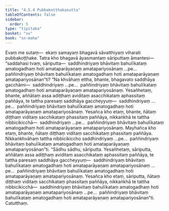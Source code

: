 ```yaml
---
title: "4.5.4 Pubbakoṭṭhakasutta"
tableOfContents: false
sidebar:
  order: 5
type: "tipitaka"
basket: "su"
book: "sn-maha"
---
```



<DynamicBreadcrumb />

<Division number="514" book="sn-maha" bookNo="14" page="194">

<Paragraph number="1158" book="sn-maha">
Evaṃ me sutaṃ—  ekaṃ samayaṃ bhagavā sāvatthiyaṃ viharati pubbakoṭṭhake. Tatra kho bhagavā āyasmantaṃ sāriputtaṃ āmantesi—  “saddahasi tvaṃ, sāriputta—  saddhindriyaṃ bhāvitaṃ bahulīkataṃ amatogadhaṃ hoti amataparāyaṇaṃ amatapariyosānaṃ …pe…  paññindriyaṃ bhāvitaṃ bahulīkataṃ amatogadhaṃ hoti amataparāyaṇaṃ amatapariyosānan”ti?
</Paragraph>

<Paragraph number="1159" book="sn-maha">
“Na khvāhaṃ ettha, bhante, bhagavato saddhāya gacchāmi—  saddhindriyaṃ …pe…  paññindriyaṃ bhāvitaṃ bahulīkataṃ amatogadhaṃ hoti amataparāyaṇaṃ amatapariyosānaṃ. Yesañhetaṃ, bhante, aññātaṃ assa adiṭṭhaṃ aviditaṃ asacchikataṃ aphassitaṃ paññāya, te tattha paresaṃ saddhāya gaccheyyuṃ—  saddhindriyaṃ …pe…  paññindriyaṃ bhāvitaṃ bahulīkataṃ amatogadhaṃ hoti amataparāyaṇaṃ amatapariyosānaṃ. Yesañca kho etaṃ, bhante, ñātaṃ diṭṭhaṃ viditaṃ sacchikataṃ phassitaṃ paññāya, nikkaṅkhā te tattha nibbicikicchā—  saddhindriyaṃ …pe…  paññindriyaṃ bhāvitaṃ bahulīkataṃ amatogadhaṃ hoti amataparāyaṇaṃ amatapariyosānaṃ. Mayhañca kho etaṃ, bhante, ñātaṃ diṭṭhaṃ viditaṃ sacchikataṃ phassitaṃ paññāya. Nikkaṅkhvāhaṃ tattha nibbicikiccho saddhindriyaṃ …pe…  paññindriyaṃ bhāvitaṃ bahulīkataṃ amatogadhaṃ hoti amataparāyaṇaṃ amatapariyosānan”ti.
</Paragraph>

<Paragraph number="1160" book="sn-maha">
“Sādhu sādhu, sāriputta. Yesañhetaṃ, sāriputta, aññātaṃ assa adiṭṭhaṃ aviditaṃ asacchikataṃ aphassitaṃ paññāya, te tattha paresaṃ saddhāya gaccheyyuṃ—  saddhindriyaṃ bhāvitaṃ bahulīkataṃ amatogadhaṃ hoti amataparāyaṇaṃ amatapariyosānaṃ …pe…  paññindriyaṃ bhāvitaṃ bahulīkataṃ amatogadhaṃ hoti amataparāyaṇaṃ amatapariyosānaṃ. Yesañca kho etaṃ, sāriputta, ñātaṃ diṭṭhaṃ viditaṃ sacchikataṃ phassitaṃ paññāya, nikkaṅkhā te tattha nibbicikicchā—  saddhindriyaṃ bhāvitaṃ bahulīkataṃ amatogadhaṃ hoti amataparāyaṇaṃ amatapariyosānaṃ …pe…  paññindriyaṃ bhāvitaṃ bahulīkataṃ amatogadhaṃ hoti amataparāyaṇaṃ amatapariyosānan”ti.

</Paragraph>
</Division>

<Paragraph number="1161" type="center" book="sn-maha">
Catutthaṃ.
</Paragraph>